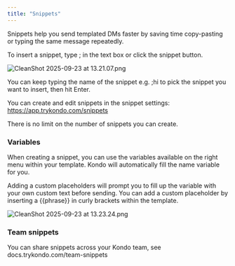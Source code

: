 ```yaml
---
title: "Snippets"
---
```


Snippets help you send templated DMs faster by saving time copy-pasting or typing the same message repeatedly. 

To insert a snippet, type ; in the text box or click the snippet button.

![CleanShot 2025-09-23 at 13.21.07.png](/images/CleanShot2025-09-23at13.21.07.png)

You can keep typing the name of the snippet e.g. ;hi to pick the snippet you want to insert, then hit Enter. 

You can create and edit snippets in the snippet settings: https://app.trykondo.com/snippets

There is no limit on the number of snippets you can create.

### Variables

When creating a snippet, you can use the variables available on the right menu within your template. Kondo will automatically fill the name variable for you.

Adding a custom placeholders will prompt you to fill up the variable with your own custom text before sending. You can add a custom placeholder by inserting a {{phrase}} in curly brackets within the template. 

![CleanShot 2025-09-23 at 13.23.24.png](/images/CleanShot2025-09-23at13.23.24.png)

### Team snippets

You can share snippets across your Kondo team, see docs.trykondo.com/team-snippets